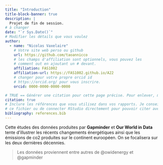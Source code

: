 ```yaml
---
title: "Introduction"
title-block-banner: true
description: | 
  Projet de fin de session.
# à changer
date: "`r Sys.Date()`"
# Modifier les détails que vous voulez
author:
  - name: "Nicolas Vaxelaire"
    # Votre site web perso ou github
    url: https://github.com/taoannicco
    # les champs d'affiliation sont optionnels, vous pouvez les
    # comment out en ajoutant un # devant.
    affiliation: FAS1002
    affiliation-url: https://FAS1002.github.io/A22
    # changer pour votre propre orcid id
    # https://orcid.org/ pour vous inscrire.
    orcid: 0000-0000-0000-0000

# TRUE == Générer une citation pour cette page précise. Pour enlever, mettre false.
citation: true
# Inclure les références que vous utilisez dans vos rapports. Je conseille Zotero pour construire
# ce fichier ou de connecter RStudio directement pour pouvoir citer avec @nom-de-reference.
bibliography: references.bib
---
```


Cette études des données produites par **Gapminder** et **Our World in Data** tente d'illustrer les récents changements énergétiques ainsi que les émissions de co2 produites sur  le continent euroopéen. On se focalisera sur les deux dernières décennies.



> Les données proviennent entre autres de @owidenergy et @gapminder
